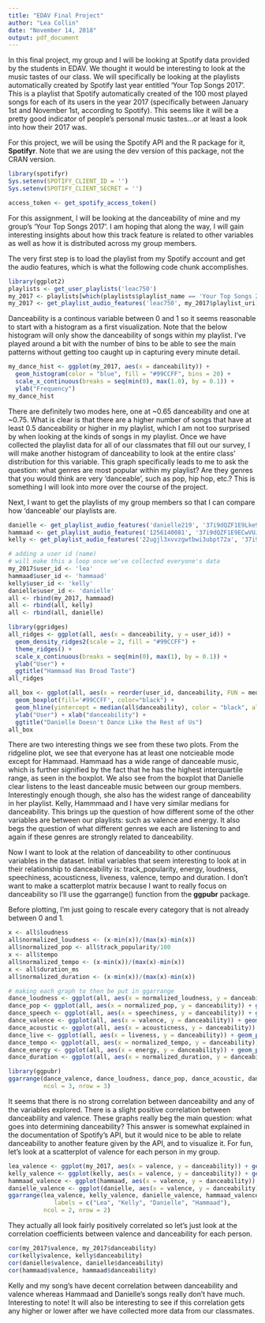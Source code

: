 ```yaml
---
title: "EDAV Final Project"
author: "Lea Collin"
date: "November 14, 2018"
output: pdf_document
---
```


In this final project, my group and I will be looking at Spotify data provided by the students in EDAV. We thought it would be interesting to look at the music tastes of our class. We will specifically be looking at the playlists automatically created by Spotify last year entitled 'Your Top Songs 2017'. This is a playlist that Spotify automatically created of the 100 most played songs for each of its users in the year 2017 (specifically between January 1st and November 1st, according to Spotify). This seems like it will be a pretty good indicator of people's personal music tastes...or at least a look into how their 2017 was. 

For this project, we will be using the Spotify API and the R package for it, **Spotifyr**. Note that we are using the dev version of this package, not the CRAN version. 

```r
library(spotifyr)
Sys.setenv(SPOTIFY_CLIENT_ID = '')
Sys.setenv(SPOTIFY_CLIENT_SECRET = '')

access_token <- get_spotify_access_token()
```

For this assignment, I will be looking at the danceability of mine and my group's 'Your Top Songs 2017'. I am hoping that along the way, I will gain interesting insights about how this track feature is related to other variables as well as how it is distributed across my group members. 

The very first step is to load the playlist from my Spotify account and get the audio features, which is what the following code chunk accomplishes.  

```r
library(ggplot2)
playlists <- get_user_playlists('leac750')
my_2017 <- playlists[which(playlists$playlist_name == 'Your Top Songs 2017'),]
my_2017 <- get_playlist_audio_features('leac750', my_2017$playlist_uri)
```

Danceability is a continous variable between 0 and 1 so it seems reasonable to start with a histogram as a first visualization. Note that the below histogram will only show the danceability of songs within my playlist. I've played around a bit with the number of bins to be able to see the main patterns without getting too caught up in capturing every minute detail.

```r
my_dance_hist <- ggplot(my_2017, aes(x = danceability)) +
  geom_histogram(color = "blue", fill = "#99CCFF", bins = 20) +
  scale_x_continuous(breaks = seq(min(0), max(1.0), by = 0.1)) +
  ylab("Frequency")
my_dance_hist
```

There are definitely two modes here, one at ~0.65 danceability and one at ~0.75. What is clear is that there are a higher number of songs that have at least 0.5 danceability or higher in my playlist, which I am not too surprised by when looking at the kinds of songs in my playlist. Once we have collected the playlist data for all of our classmates that fill out our survey, I will make another histogram of danceability to look at the entire class' distribution for this variable. This graph specifically leads to me to ask the question: what genres are most popular within my playlist? Are they genres that you would think are very 'danceable', such as pop, hip hop, etc.? This is something I will look into more over the course of the project.

Next, I want to get the playlists of my group members so that I can compare how 'danceable' our playlists are. 


```r
danielle <- get_playlist_audio_features('danielle219', '37i9dQZF1E9Lke9WJ01eT7')
hammaad <- get_playlist_audio_features('1256140081', '37i9dQZF1E9ECwVUJQFrgP')
kelly <- get_playlist_audio_features('22ugjl3xvvzgwtbwi3ubpt72a', '37i9dQZF1E9VRPVezelVUk')

# adding a user id (name)
# will make this a loop once we've collected everyone's data
my_2017$user_id <- 'lea'
hammaad$user_id <- 'hammaad'
kelly$user_id <- 'kelly'
danielle$user_id <- 'danielle'
all <- rbind(my_2017, hammaad)
all <- rbind(all, kelly)
all <- rbind(all, danielle)
```


```r
library(ggridges)
all_ridges <- ggplot(all, aes(x = danceability, y = user_id)) + 
  geom_density_ridges2(scale = 2, fill = "#99CCFF") +
  theme_ridges() +
  scale_x_continuous(breaks = seq(min(0), max(1), by = 0.1)) +
  ylab("User") +
  ggtitle("Hammaad Has Broad Taste")
all_ridges
```

```r
all_box <- ggplot(all, aes(x = reorder(user_id, danceability, FUN = median), y = danceability)) +
  geom_boxplot(fill='#99CCFF', color="black") +
  geom_hline(yintercept = median(all$danceability), color = "black", alpha = 0.4) +
  ylab("User") + xlab("danceability") +
  ggtitle("Danielle Doesn't Dance Like the Rest of Us")
all_box
```

There are two interesting things we see from these two plots. From the ridgeline plot, we see that everyone has at least one notcieable mode except for Hammaad. Hammaad has a wide range of danceable music, which is further signified by the fact that he has the highest interquartile range, as seen in the boxplot. We also see from the boxplot that Danielle clear listens to the least danceable music between our group members. Interestingly enough though, she also has the widest range of danceability in her playlist. Kelly, Hammmaad and I have very similar medians for danceability. This brings up the question of how different some of the other variables are between our playlists: such as valence and energy. It also begs the question of what different genres we each are listening to and again if these genres are strongly related to danceability.

Now I want to look at the relation of danceability to other continuous variables in the dataset. Initial variables that seem interesting to look at in their relationship to danceability is: track_popularity, energy, loudness, speechiness, acousticness, liveness, valence, tempo and duration. I don't want to make a scatterplot matrix because I want to really focus on danceability so I'll use the ggarrange() function from the **ggpubr** package.

Before plotting, I'm just going to rescale every category that is not already between 0 and 1.

```r
x <- all$loudness
all$normalized_loudness <- (x-min(x))/(max(x)-min(x))
all$normalized_pop <- all$track_popularity/100
x <- all$tempo
all$normalized_tempo <- (x-min(x))/(max(x)-min(x))
x <- all$duration_ms
all$normalized_duration <- (x-min(x))/(max(x)-min(x))
```

```r
# making each graph to then be put in ggarrange
dance_loudness <- ggplot(all, aes(x = normalized_loudness, y = danceability)) + geom_point() + theme_classic(base_size = 24) + xlab("loudness")
dance_pop <- ggplot(all, aes(x = normalized_pop, y = danceability)) + geom_point() + theme_classic(base_size = 24) + xlab("track popularity")
dance_speech <- ggplot(all, aes(x = speechiness, y = danceability)) + geom_point() + theme_classic(base_size = 24)
dance_valence <- ggplot(all, aes(x = valence, y = danceability)) + geom_point() + theme_classic(base_size = 24)
dance_acoustic <- ggplot(all, aes(x = acousticness, y = danceability)) + geom_point() + theme_classic(base_size = 24)
dance_live <- ggplot(all, aes(x = liveness, y = danceability)) + geom_point() + theme_classic(base_size = 24)
dance_tempo <- ggplot(all, aes(x = normalized_tempo, y = danceability)) + geom_point() + theme_classic(base_size = 24) + xlab("tempo")
dance_energy <- ggplot(all, aes(x = energy, y = danceability)) + geom_point() + theme_classic(base_size = 24)
dance_duration <- ggplot(all, aes(x = normalized_duration, y = danceability)) + geom_point() + theme_classic(base_size = 24) + xlab("duration")
```

```r
library(ggpubr)
ggarrange(dance_valence, dance_loudness, dance_pop, dance_acoustic, dance_energy, dance_tempo, dance_live, dance_speech, dance_duration + rremove("x.text"),
          ncol = 3, nrow = 3)
```

It seems that there is no strong correlation between danceability and any of the variables explored. There is a slight positive correlation between danceability and valence. These graphs really beg the main question: what goes into determining danceability? This answer is somewhat explained in the documentation of Spotify's API, but it would nice to be able to relate danceability to another feature given by the API, and to visualize it. For fun, let's look at a scatterplot of valence for each person in my group.

```r
lea_valence <- ggplot(my_2017, aes(x = valence, y = danceability)) + geom_point() + theme_classic()
kelly_valence <- ggplot(kelly, aes(x = valence, y = danceability)) + geom_point() + theme_classic()
hammaad_valence <- ggplot(hammaad, aes(x = valence, y = danceability)) + geom_point() + theme_classic()
danielle_valence <- ggplot(danielle, aes(x = valence, y = danceability)) + geom_point() + theme_classic()
ggarrange(lea_valence, kelly_valence, danielle_valence, hammaad_valence + rremove("x.text"),
             labels = c("Lea", "Kelly", "Danielle", "Hammaad"),
          ncol = 2, nrow = 2)
```

They actually all look fairly positively correlated so let's just look at the correlation coefficients between valence and danceability for each person. 

```r
cor(my_2017$valence, my_2017$danceability)
cor(kelly$valence, kelly$danceability)
cor(danielle$valence, danielle$danceability)
cor(hammaad$valence, hammaad$danceability)
```

Kelly and my song's have decent correlation between danceability and valence whereas Hammaad and Danielle's songs really don't have much. Interesting to note! It will also be interesting to see if this correlation gets any higher or lower after we have collected more data from our classmates.